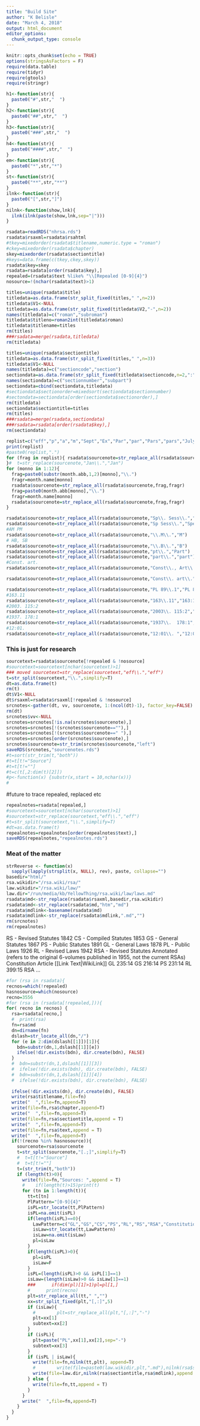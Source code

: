 ```yaml
---
title: "Build Site"
author: "K Belisle"
date: "March 4, 2018"
output: html_document
editor_options: 
  chunk_output_type: console
---
```


```r
knitr::opts_chunk$set(echo = TRUE)
options(stringsAsFactors = F)
require(data.table)
require(tidyr)
require(gtools)
require(stringr)

```

```r
h1<-function(str){
  paste0("#",str,"  ")
}
h2<-function(str){
  paste0("##",str,"  ")
}
h3<-function(str){
  paste0("###",str,"  ")
}
h4<-function(str){
  paste0("####",str,"  ")
}
em<-function(str){
  paste0("*",str,"*")
}
st<-function(str){
  paste0("**",str,"**")
}
ilnk<-function(str){
  paste0("[",str,"]")
}
nilnk<-function(show,lnk){
  ilnk(ilnk(paste(show,lnk,sep="|")))
}


```


```r
rsadata=readRDS("nhrsa.rds")
rsadata$rsaxml=rsadata$rsahtml
#tkey=mixedorder(rsadata$titlename,numeric.type = "roman")
#ckey=mixedorder(rsadata$chapter)
skey=mixedorder(rsadata$sectiontitle)
#keys=data.frame(c(tkey,ckey,skey))
rsadata$key=skey
rsadata=rsadata[order(rsadata$key),]
repealed=(rsadata$text %like% "\\[Repealed [0-9]{4}")
nosource=!(nchar(rsadata$text)>1)
```


```r
titles=unique(rsadata$title)
titledata=as.data.frame(str_split_fixed(titles," ",n=2))
titledata$V1<-NULL
titledata=as.data.frame(str_split_fixed(titledata$V2,"-",n=2))
names(titledata)=c("roman","subroman")
titledata$titleno=roman2int(titledata$roman)
titledata$titlename=titles
rm(titles)
###rsadata=merge(rsadata,titledata)
rm(titledata)
```

```r
titles=unique(rsadata$sectiontitle)
titledata=as.data.frame(str_split_fixed(titles," ",n=3))
titledata$V1<-NULL
names(titledata)=c("sectioncode","section")
sectiondata=as.data.frame(str_split_fixed(titledata$sectioncode,n=2,":"))
names(sectiondata)=c("sectionnumber","subpart")
sectiondata=cbind(sectiondata,titledata)
#sectiondata$sectionorder=mixedsort(sectiondata$sectionnumber)
#sectondata=sectiondata[order(sectiondata$sectionorder),]
rm(titledata)
sectiondata$sectiontitle=titles
rm(titles)
###rsadata=merge(rsadata,sectiondata)
###rsadata=rsadata[order(rsadata$key),]
rm(sectiondata)
```


```r
replist=c("eff","p","a","m","Sept","Ex","Par","par","Pars","pars","July")
print(replist)
#paste0(replist,".")
for (frag in replist){ rsadata$sourcenote=str_replace_all(rsadata$sourcenote,paste0(frag,"\\."),frag)
}#  t=str_replace(sourcenote,"Jan\\.","Jan")
for (monno in 1:12){
  frag=paste0(substr(month.abb,1,2)[monno],"\\.")
  fragr=month.name[monno]
  rsadata$sourcenote=str_replace_all(rsadata$sourcenote,frag,fragr)
  frag=paste0(month.abb[monno],"\\.")
  fragr=month.name[monno]
  rsadata$sourcenote=str_replace_all(rsadata$sourcenote,frag,fragr)
}  

rsadata$sourcenote=str_replace_all(rsadata$sourcenote,"Sp\\. Sess\\.","Special Session")
rsadata$sourcenote=str_replace_all(rsadata$sourcenote,"Sp Sess\\.","Special Session")
#AM PM
rsadata$sourcenote=str_replace_all(rsadata$sourcenote,"\\.M\\.","M")
# HB, SB
rsadata$sourcenote=str_replace_all(rsadata$sourcenote,"\\.B\\.","B")
rsadata$sourcenote=str_replace_all(rsadata$sourcenote,"pt\\.","Part")
rsadata$sourcenote=str_replace_all(rsadata$sourcenote,"part\\.","part")
#Const. art. 
rsadata$sourcenote=str_replace_all(rsadata$sourcenote,"Const\\., Art\\.","Constitution Article")

rsadata$sourcenote=str_replace_all(rsadata$sourcenote,"Const\\. art\\.","Constitution Article")


```

```r
rsadata$sourcenote=str_replace_all(rsadata$sourcenote,"PL 89\\.1","PL 89:1")
#163.11
rsadata$sourcenote=str_replace_all(rsadata$sourcenote,"163\\.11","163:11")
#2003. 115:2
rsadata$sourcenote=str_replace_all(rsadata$sourcenote,"2003\\. 115:2","2003, 115:2")
#1937. 178:1
rsadata$sourcenote=str_replace_all(rsadata$sourcenote,"1937\\.  178:1","1937, 178:1")
#12:01.
rsadata$sourcenote=str_replace_all(rsadata$sourcenote,"12:01\\. ","12:01")

```



### This is just for research

```r
sourcetext=rsadata$sourcenote[!repealed & !nosource]
#sourcetext=sourcetext[nchar(sourcetext)>1]
### moved sourcetext=str_replace(sourcetext,"eff\\.","eff")
t=str_split(sourcetext,"\\.",simplify=T)
dt=as.data.frame(t)
rm(t)
dt$V1<-NULL
dt$rsaxml=rsadata$rsaxml[!repealed & !nosource]
srcnotes<-gather(dt, vv, sourcenote, 1:(ncol(dt)-1), factor_key=FALSE)
rm(dt)
srcnotes$vv<-NULL
srcnotes=srcnotes[!is.na(srcnotes$sourcenote),]
srcnotes=srcnotes[!(srcnotes$sourcenote==""),]
srcnotes=srcnotes[!(srcnotes$sourcenote==" "),]
srcnotes=srcnotes[order(srcnotes$sourcenote),]
srcnotes$sourcenote=str_trim(srcnotes$sourcenote,"left")
saveRDS(srcnotes,"sourcenotes.rds")
#t=sort(str_trim(t,"both"))
#t=t[t!="Source"]
#t=t[t!=""]
#t=c(t[,2:dim(t)[2]])
#p<-function(x) {substr(x,start = 10,nchar(x))}
#
```
#future to trace repealed, replaced etc

```r
repealnotes=rsadata[repealed,]
#sourcetext=sourcetext[nchar(sourcetext)>1]
#sourcetext=str_replace(sourcetext,"eff\\.","eff")
#t=str_split(sourcetext,"\\.",simplify=T)
#dt=as.data.frame(t)
repealnotes=repealnotes[order(repealnotes$text),]
saveRDS(repealnotes,"repealnotes.rds")

```
### Meat of the matter

```r
strReverse <- function(x)
  sapply(lapply(strsplit(x, NULL), rev), paste, collapse="")
basedir="html/"
rsa.wikidir="/rsa.wiki/rsa/"
law.wikidir="/rsa.wiki/law/"
law.dir="/run/media/kb/YellowThing/rsa.wiki/law/laws.md"
rsadata$md<-str_replace(rsadata$rsaxml,basedir,rsa.wikidir)
rsadata$md<-str_replace(rsadata$md,"htm","md")
rsadata$mdlink<-basename(rsadata$md)
rsadata$mdlink<-str_replace(rsadata$mdlink,".md","")
rm(srcnotes)
rm(repealnotes)
```
RS - Revised Statutes 1842
CS - Compiled Statutes 1853
GS - General Statutes 1867
PS - Public Statutes 1891
GL - General Laws 1878
PL - Public Laws 1926
RL - Revised Laws 1942 
RSA - Revised Statutes Annotated (refers to the original 6-volumes published in 1955, not the current
RSAs)
Constitution Article 
[[Link Text|WikiLink]]
GL 235:14
GS 216:14
PS 231:14
RL 399:15
RSA ...
```r
#for (rsa in rsadata){
recnos=which(!repealed)
hasnosource=which(nosource)
recno=3556
#for (rsa in (rsadata[!repealed,])){
for( recno in recnos) {
  rsa=rsadata[recno,]
  #  print(rsa)
  fn=rsa$md
  dn=dirname(fn)
  dslash=str_locate_all(dn,"/")
  for (e in 2:dim(dslash[[1]])[1]){
    bdn=substr(dn,1,dslash[[1]][e])
    ifelse(!dir.exists(bdn), dir.create(bdn), FALSE)
  }
  #  bdn=substr(dn,1,dslash[[1]][3])
  #  ifelse(!dir.exists(bdn), dir.create(bdn), FALSE)
  #  bdn=substr(dn,1,dslash[[1]][4])
  #  ifelse(!dir.exists(bdn), dir.create(bdn), FALSE)
  
  ifelse(!dir.exists(dn), dir.create(dn), FALSE)
  write(rsa$titlename,file=fn)
  write("  ",file=fn,append=T)
  write(file=fn,rsa$chapter,append=T)
  write("  ",file=fn,append=T)
  write(file=fn,rsa$sectiontitle,append = T)
  write("  ",file=fn,append=T)
  write(file=fn,rsa$text,append = T)
  write("  ",file=fn,append=T)
  if(!(recno %in% hasnosource)){
    sourcenote=rsa$sourcenote
    t=str_split(sourcenote,"[.;]",simplify=T)
    #  t=t[t!="Source"]
    #  t=t[t!=""]
    t=(str_trim(t,"both"))
    if (length(t)>0){
      write(file=fn,"Sources: ",append = T)
      #    if(length(t)>15)print(t)
      for (tn in 1:length(t)){
        tt=t[tn]
        PlPattern="[0-9]{4}"
        isPL=str_locate(tt,PlPattern)
        isPL=na.omit(isPL)
        if(length(isPL)==0){
          LawPattern=c("GL","GS","CS","PS","RL","RS","RSA","Constitution Article")
          isLaw=str_locate(tt,LawPattern)
          isLaw=na.omit(isLaw)
          pl=isLaw
        }
        if(length(isPL)>0){
          pl=isPL
          isLaw=F
        }
        isPL=(length(isPL)>0 && isPL[1]==1) 
        isLaw=(length(isLaw)>0 && isLaw[1]==1)
        ###      if(dim(pl)[1]>1)pl=pl[1,]
        #      print(recno)
        plt=str_replace_all(tt," ","")
        xx=str_split_fixed(plt,"[,:]",5)
        if (isLaw){
          #        plt=str_replace_all(plt,"[,:]","-")
          plt=xx[1]
          subtext=xx[2]
        }
        if (isPL){
          plt=paste("PL",xx[1],xx[2],sep="-")
          subtext=xx[3]
        }
        if (isPL | isLaw){
          write(file=fn,nilnk(tt,plt), append=T)
          #        write(file=paste0(law.wikidir,plt,".md"),nilnk(rsa$sectiontitle,rsa$mdlink))
          write(file=law.dir,nilnk(rsa$sectiontitle,rsa$mdlink),append = T)
        } else {
          write(file=fn,tt,append = T)
        }      
      } 
      write("  ",file=fn,append=T)
    }
  }
}


```

